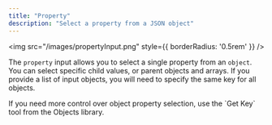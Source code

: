 ```yaml
---
title: "Property"
description: "Select a property from a JSON object"
---
```


<img src="/images/propertyInput.png" style={{ borderRadius: '0.5rem' }} />

The `property` input allows you to select a single property from an `object`. 
You can select specific child values, or parent objects and arrays. 
If you provide a list of input objects, you will need to specify the same key for all objects. 

<Info>
If you need more control over object property selection, use the `Get Key` tool from the Objects library.
</Info>